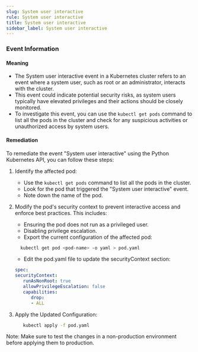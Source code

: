 ```yaml
--- 
slug: System user interactive
rule: System user interactive
title: System user interactive
sidebar_label: System user interactive
---
```

                   


### Event Information

#### Meaning

- The System user interactive event in a Kubernetes cluster refers to an event where a system user, such as root or an administrator, interacts with the cluster.
- This event could indicate potential security risks, as system users typically have elevated privileges and their actions should be closely monitored.
- To investigate this event, you can use the `kubectl get pods` command to list all the pods in the cluster and check for any suspicious activities or unauthorized access by system users.

#### Remediation

To remediate the event "System user interactive" using the Python Kubernetes API, you can follow these steps:

1. Identify the affected pod:
   - Use the `kubectl get pods` command to list all the pods in the cluster.
   - Look for the pod that triggered the "System user interactive" event.
   - Note down the name of the pod.

2. Modify the pod's security context to prevent interactive access and enforce best practices. This includes:
   - Ensuring the pod does not run as a privileged user.
   - Disabling privilege escalation.
   - Export the current configuration of the affected pod:
   ```bash
     kubectl get pod <pod-name> -o yaml > pod.yaml
   ```
   - Edit the pod.yaml file to update the securityContext section:
   ```yaml
   spec:
   securityContext:
      runAsNonRoot: true
      allowPrivilegeEscalation: false
      capabilities:
         drop:
         - ALL
   ```


3. Apply the Updated Configuration:
   ```bash
      kubectl apply -f pod.yaml
   ```


Note: Make sure to test the changes in a non-production environment before applying them to production.

 
